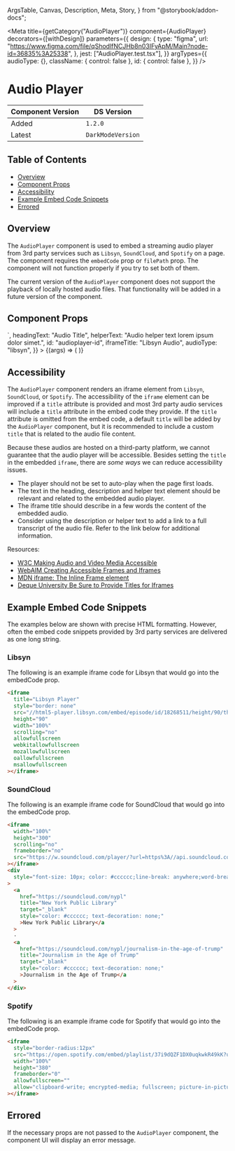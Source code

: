  ArgsTable,
  Canvas,
  Description,
  Meta,
  Story,
} from "@storybook/addon-docs";


<Meta
  title={getCategory("AudioPlayer")}
  component={AudioPlayer}
  decorators={[withDesign]}
  parameters={{
    design: {
      type: "figma",
      url: "https://www.figma.com/file/qShodlfNCJHb8n03IFyApM/Main?node-id=36835%3A25338",
    },
    jest: ["AudioPlayer.test.tsx"],
  }}
  argTypes={{
    audioType: {},
    className: { control: false },
    id: { control: false },
  }}
/>

# Audio Player

| Component Version | DS Version        |
| ----------------- | ----------------- |
| Added             | `1.2.0`           |
| Latest            | `DarkModeVersion` |

## Table of Contents

- [Overview](#overview)
- [Component Props](#component-props)
- [Accessibility](#accessibility)
- [Example Embed Code Snippets](#example-embed-code-snippets)
- [Errored](#errored)

## Overview

The `AudioPlayer` component is used to embed a streaming audio player from 3rd party services such as `Libsyn`, `SoundCloud`, and `Spotify`
on a page. The component requires the `embedCode` prop or `filePath` prop. The component will not function properly if you try to set
both of them.

The current version of the `AudioPlayer` component does not support the playback of locally hosted audio files. That functionality will be added in a future version of the component.

## Component Props

<Canvas withToolbar>
  <Story
    name="AudioPlayer"
    args={{
      className: undefined,
      descriptionText:
        "Audio description lorem ipsum dolor simet. Cum sociis natoque penatibus et magnis dis parturient montes, nascetur ridiculus mus. Sed posuere consectetur est at lobortis.",
      embedCode: `<iframe title="Libsyn Player" style="border: none" src="//html5-player.libsyn.com/embed/episode/id/18268511/height/90/theme/custom/thumbnail/yes/direction/backward/render-playlist/no/custom-color/87A93A/" height="90" width="100%" scrolling="no"  allowfullscreen webkitallowfullscreen mozallowfullscreen oallowfullscreen msallowfullscreen></iframe>`,
      headingText: "Audio Title",
      helperText: "Audio helper text lorem ipsum dolor simet.",
      id: "audioplayer-id",
      iframeTitle: "Libsyn Audio",
      audioType: "libsyn",
    }}
  >
    {(args) => (
      <AudioPlayer
        {...args}
        embedCode={args.embedCode}
        audioType={args.audioType && args.audioType}
      />
    )}
  </Story>
</Canvas>

<ArgsTable story="AudioPlayer" />

## Accessibility

The `AudioPlayer` component renders an iframe element from `Libsyn`, `SoundCloud`, or `Spotify`. The accessibility of the `iframe` element can be improved if a `title` attribute is
provided and most 3rd party audio services will include a `title` attribute in the embed code they provide. If the `title` attribute is omitted from the embed code, a default `title` will
be added by the `AudioPlayer` component, but it is recommended to include a custom `title` that is related to the audio file content.

Because these audios are hosted on a third-party platform, we cannot guarantee that the audio player will be accessible. Besides setting the `title` in the embedded `iframe`, there
are _some ways_ we can reduce accessibility issues.

- The player should not be set to auto-play when the page first loads.
- The text in the heading, description and helper text element should be relevant and related to the embedded audio player.
- The iframe title should describe in a few words the content of the embedded audio.
- Consider using the description or helper text to add a link to a full transcript of the audio file. Refer to the link below for additional information.

Resources:

- [W3C Making Audio and Video Media Accessible](https://www.w3.org/WAI/media/av/)
- [WebAIM Creating Accessible Frames and Iframes](https://webaim.org/techniques/frames/)
- [MDN iframe: The Inline Frame element](https://developer.mozilla.org/en-US/docs/Web/HTML/Element/iframe)
- [Deque University Be Sure to Provide Titles for Iframes](https://dequeuniversity.com/tips/provide-iframe-titles)

## Example Embed Code Snippets

The examples below are shown with precise HTML formatting. However, often the
embed code snippets provided by 3rd party services are delivered as one
long string.

### Libsyn

The following is an example iframe code for Libsyn that would go into the embedCode prop.

```html
<iframe
  title="Libsyn Player"
  style="border: none"
  src="//html5-player.libsyn.com/embed/episode/id/18268511/height/90/theme/custom/thumbnail/yes/direction/backward/render-playlist/no/custom-color/87A93A/"
  height="90"
  width="100%"
  scrolling="no"
  allowfullscreen
  webkitallowfullscreen
  mozallowfullscreen
  oallowfullscreen
  msallowfullscreen
></iframe>
```

<Canvas>
  <DSProvider>
    <AudioPlayer
      embedCode='<iframe title="Libsyn Player" style="border: none" src="//html5-player.libsyn.com/embed/episode/id/18268511/height/90/theme/custom/thumbnail/yes/direction/backward/render-playlist/no/custom-color/87A93A/" height="90" width="100%" scrolling="no" allowfullscreen webkitallowfullscreen mozallowfullscreen oallowfullscreen msallowfullscreen ></iframe>'
      audioType="libsyn"
    />
  </DSProvider>
</Canvas>

### SoundCloud

The following is an example iframe code for SoundCloud that would go into the embedCode prop.

```html
<iframe
  width="100%"
  height="300"
  scrolling="no"
  frameborder="no"
  src="https://w.soundcloud.com/player/?url=https%3A//api.soundcloud.com/tracks/311382449&color=%23ff5500&auto_play=false&hide_related=false&show_comments=true&show_user=true&show_reposts=false&show_teaser=true&visual=true"
></iframe>
<div
  style="font-size: 10px; color: #cccccc;line-break: anywhere;word-break: normal;overflow: hidden;white-space: nowrap;text-overflow: ellipsis; font-family: Interstate,Lucida Grande,Lucida Sans Unicode,Lucida Sans,Garuda,Verdana,Tahoma,sans-serif;font-weight: 100;"
>
  <a
    href="https://soundcloud.com/nypl"
    title="New York Public Library"
    target="_blank"
    style="color: #cccccc; text-decoration: none;"
    >New York Public Library</a
  >
  ·
  <a
    href="https://soundcloud.com/nypl/journalism-in-the-age-of-trump"
    title="Journalism in the Age of Trump"
    target="_blank"
    style="color: #cccccc; text-decoration: none;"
    >Journalism in the Age of Trump</a
  >
</div>
```

<Canvas>
  <DSProvider>
    <AudioPlayer
      embedCode='<iframe width="100%" height="300" scrolling="no" frameborder="no" src="https://w.soundcloud.com/player/?url=https%3A//api.soundcloud.com/tracks/311382449&color=%23ff5500&auto_play=false&hide_related=false&show_comments=true&show_user=true&show_reposts=false&show_teaser=true&visual=true" ></iframe> <div style="font-size: 10px; color: #cccccc;line-break: anywhere;word-break: normal;overflow: hidden;white-space: nowrap;text-overflow: ellipsis; font-family: Interstate,Lucida Grande,Lucida Sans Unicode,Lucida Sans,Garuda,Verdana,Tahoma,sans-serif;font-weight: 100;" > <a href="https://soundcloud.com/nypl" title="New York Public Library" target="_blank" style="color: #cccccc; text-decoration: none;" >New York Public Library</a > · <a href="https://soundcloud.com/nypl/journalism-in-the-age-of-trump" title="Journalism in the Age of Trump" target="_blank" style="color: #cccccc; text-decoration: none;" >Journalism in the Age of Trump</a > </div>'
      audioType="soundcloud"
    />
  </DSProvider>
</Canvas>

### Spotify

The following is an example iframe code for Spotify that would go into the embedCode prop.

```html
<iframe
  style="border-radius:12px"
  src="https://open.spotify.com/embed/playlist/37i9dQZF1DX0uqkwkR49kK?utm_source=generator"
  width="100%"
  height="380"
  frameborder="0"
  allowfullscreen=""
  allow="clipboard-write; encrypted-media; fullscreen; picture-in-picture"
></iframe>
```

<Canvas>
  <DSProvider>
    <AudioPlayer
      embedCode='<iframe style="border-radius:12px" src="https://open.spotify.com/embed/playlist/37i9dQZF1DX0uqkwkR49kK?utm_source=generator" width="100%" height="380" frameborder="0" allowfullscreen="" allow="clipboard-write; encrypted-media; fullscreen; picture-in-picture" ></iframe>'
      audioType="spotify"
    />
  </DSProvider>
</Canvas>

## Errored

If the necessary props are not passed to the `AudioPlayer` component, the
component UI will display an error message.

<Canvas>
  <DSProvider>
    <AudioPlayer embedCode="<h1>Invalid Embed Code</h1>" audioType="spotify" />
  </DSProvider>
</Canvas>
